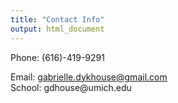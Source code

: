 ```yaml
---
title: "Contact Info"
output: html_document
---
```


Phone: (616)-419-9291

Email: <a href = "mailto:gabrielle.dykhouse@gmail.com"> gabrielle.dykhouse@gmail.com </a> <br>
School: <a hfref = "mailto:gdhouse@umich.edu"> gdhouse@umich.edu </a> <br>